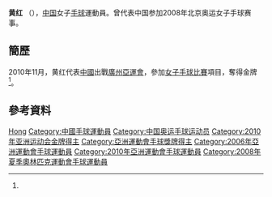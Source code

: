 {{Otheruses|黃紅}}
{{Infobox handball biography
| name                = 黄红
| image               = 
| fullname            =
| nationality         = {{PRC}}
| birth_date          = {{Birth date and age|1980|3|7}}<ref name="廣州亞運">[http://www.gz2010.cn/info/CHN_CHN/ZB/ZBB101A_HB@@@@@@@@@@@@@@@CHN_number=200822.html 2010年廣州亞運會官方網站 手球 - 黄红 - 简历]</ref>
| birth_place         = {{CHN}}
| height              = {{height|m=1.85}}<ref name="廣州亞運"/>
| weight              = {{weight|kg=73}}<ref name="廣州亞運"/>
| position            = 
| nickname            =
| currentclub         = 
| clubnumber          = 
| youthyears          = 
| youthclubs          = 
| years               = 
| clubs               = 
| nationalyears       = 
| nationalteam        = 
| nationalcaps(goals) = 
| title               =
| titleyears          =
| titleplace          =
| ntupdate            = 
| medaltable          = 
{{MedalCompetition | [[亞洲運動會|亞洲運動會]]}}
{{MedalGold | [[2010年亞洲運動會|2010年 廣州]] | [[2010年亞洲運動會手球比賽|女子隊際]]}}
}}
'''黄红''' （{{bd|1980年|3月7日|catIdx=H}}），[[中华人民共和国|中国]]女子[[手球|手球]]運動員。曾代表中国参加2008年北京奥运女子手球赛事。

== 簡歷 ==
2010年11月，黄红代表[[2010年亞洲運動會中國代表團|中國]]出戰[[廣州|廣州]][[2010年亞洲運動會|亞運會]]，參加[[2010年亞洲運動會手球比賽|女子手球比賽]]項目，奪得金牌<ref name="廣州亞運"/>。

== 參考資料 ==
{{reflist}}

{{2008年夏季奧運會中國國家女子手球隊}}

{{Authority control}}
{{DEFAULTSORT:HUANG, Hong}}
[[Category:黄姓|Hong]]
[[Category:中國手球運動員|Category:中國手球運動員]]
[[Category:中国奥运手球运动员|Category:中国奥运手球运动员]]
[[Category:2010年亚洲运动会金牌得主|Category:2010年亚洲运动会金牌得主]]
[[Category:亞洲運動會手球獎牌得主|Category:亞洲運動會手球獎牌得主]]
[[Category:2006年亞洲運動會手球運動員|Category:2006年亞洲運動會手球運動員]]
[[Category:2010年亞洲運動會手球運動員|Category:2010年亞洲運動會手球運動員]]
[[Category:2008年夏季奧林匹克運動會手球運動員|Category:2008年夏季奧林匹克運動會手球運動員]]
